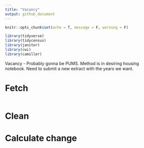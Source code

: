 ```yaml
---
title: "Vacancy"
output: github_document
---
```


```r
knitr::opts_chunk$set(echo = T, message = F, warning = F)
```

```r
library(tidyverse)
library(tidycensus)
library(janitor)
library(cwi)
library(camiller)
```

Vacancy - Probably gonna be PUMS. Method is in desiring housing notebook. Need to submit a new extract with the years we want.

# Fetch

```r

```

# Clean

# Calculate change
